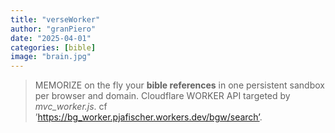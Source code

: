 ```yaml
---
title: "verseWorker"
author: "granPiero" 
date: "2025-04-01"
categories: [bible]
image: "brain.jpg"
---
```


>   MEMORIZE on the fly your **bible references** in one persistent sandbox per browser and domain. Cloudflare WORKER API targeted by *mvc_worker.js*. cf '[https://bg_worker.pjafischer.workers.dev/bgw/search'](https://bg_worker.pjafischer.workers.dev/bgw/search').

::: {#mainAnchor}
:::

<script src="mvc_worker.js"></script>
